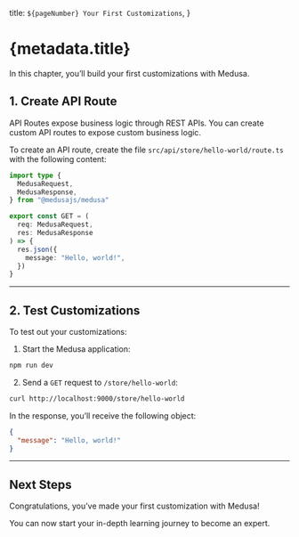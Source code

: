   title: `${pageNumber} Your First Customizations`,
}

# {metadata.title}

In this chapter, you’ll build your first customizations with Medusa.

## 1. Create API Route

API Routes expose business logic through REST APIs. You can create custom API routes to expose custom business logic.

To create an API route, create the file `src/api/store/hello-world/route.ts` with the following content:

```ts title="src/api/store/hello-world/route.ts"
import type {
  MedusaRequest,
  MedusaResponse,
} from "@medusajs/medusa"

export const GET = (
  req: MedusaRequest,
  res: MedusaResponse
) => {
  res.json({
    message: "Hello, world!",
  })
}
```

---

## 2. Test Customizations

To test out your customizations:

1. Start the Medusa application:

```bash npm2yarn
npm run dev
```

2. Send a `GET` request to `/store/hello-world`:

```bash apiTesting testApiMethod="GET" testApiUrl="http://localhost:9000/store/hello-world"
curl http://localhost:9000/store/hello-world
```

In the response, you’ll receive the following object:

```json
{
  "message": "Hello, world!"
}
```

---

## Next Steps

Congratulations, you’ve made your first customization with Medusa!

You can now start your in-depth learning journey to become an expert.
